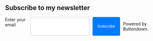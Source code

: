 ## Subscribe to my newsletter
<form
  action="https://buttondown.com/api/emails/embed-subscribe/ahmedsherifoo23"
  method="post"
  target="popupwindow"
  onsubmit="window.open('https://buttondown.com/ahmedsherifoo23', 'popupwindow')"
  class="embeddable-buttondown-form"
>
  <label for="bd-email">Enter your email</label>
  <input type="email" name="email" id="bd-email" />
  
  <input type="submit" value="Subscribe" />
  <p>
    <Link to="https://buttondown.com/refer/ahmedsherifoo23" target="_blank">Powered by Buttondown.</Link>
  </p>
</form>

<style>
  .embeddable-buttondown-form {
    display: flex;
    gap: 10px;
    margin-top: 12px;
  }
  .embeddable-buttondown-form input[type="email"] {
    padding: 8px;
    border-radius: 4px;
    border: 1px solid #ccc;
  }
  .embeddable-buttondown-form input[type="submit"] {
    padding: 8px 16px;
    background: #007bff;
    color: #fff;
    border: none;
    border-radius: 4px;
    cursor: pointer;
    transition: transform 0.5s ease-in-out;
  }
  .embeddable-buttondown-form input[type="submit"]:hover {
    transform: scale(1.05);
    background: #0056b3;
  }
</style>